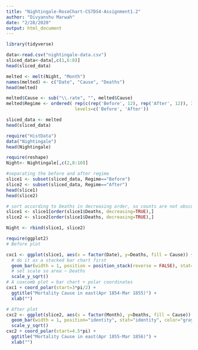 ```yaml
---
title: "Nightingale-RoseChart-CS7DS4-Assignment1.2"
author: "Divyanshu Marwah"
date: "2/28/2020"
output: html_document
---
```


```r
library(tidyverse)
```


```r
data<-read.csv("nightingale-data.csv")
sliced_data<-data[,c(1,6:8)]
head(sliced_data)
```
```r
melted <- melt(Night, "Month")
names(melted) <- c("Date", "Cause", "Deaths")
head(melted)
```
```r
melted$Cause <- sub("\\.rate", "", melted$Cause)
melted$Regime <- ordered( rep(c(rep('Before', 12), rep('After', 12)), 3), 
                          levels=c('Before', 'After'))
```
```r
sliced_data <- melted
head(sliced_data)
```
```r
require("HistData")
data("Nightingale")
head(Nightingale)
```
```r
require(reshape)
Night<- Nightingale[,c(2,8:10)]
```


```r
#separating the before and after regime
slice1 <- subset(sliced_data, Regime=="Before")
slice2 <- subset(sliced_data, Regime=="After")
head(slice1)
head(slice2)
```
```r
# sort according to Deaths in decreasing order, so counts are not obscured [thx: Monique Graf]
slice1 <- slice1[order(slice1$Deaths, decreasing=TRUE),]
slice2 <- slice2[order(slice1$Deaths, decreasing=TRUE),]
```
```r
Night <- rbind(slice1, slice2)
```
```r
require(ggplot2)
# Before plot

cxc1 <- ggplot(slice1, aes(x = factor(Date), y=Deaths, fill = Cause)) +
  # do it as a stacked bar chart first
  geom_bar(width = 1, position = position_stack(reverse = FALSE), stat="identity",color="Gray") +
  # set scale so area ~ Deaths	
  scale_y_sqrt() 
# A coxcomb plot = bar chart + polar coordinates
cxc1 + coord_polar(start=3*pi/2) + 
  ggtitle("Mortality Cause in east(Apr 1854-Mar 1855)") + 
  xlab("")

```


```r
# After plot
cxc2 <- ggplot(slice2, aes(x = factor(Month), y=Deaths, fill = Cause)) +
  geom_bar(width = 1, position="identity", stat="identity", color="gray") +
  scale_y_sqrt()
cxc2 + coord_polar(start=4.5*pi) +
  ggtitle("Mortality Cause in east(Apr 1855-Mar 1856)") + 
  xlab("")
```
